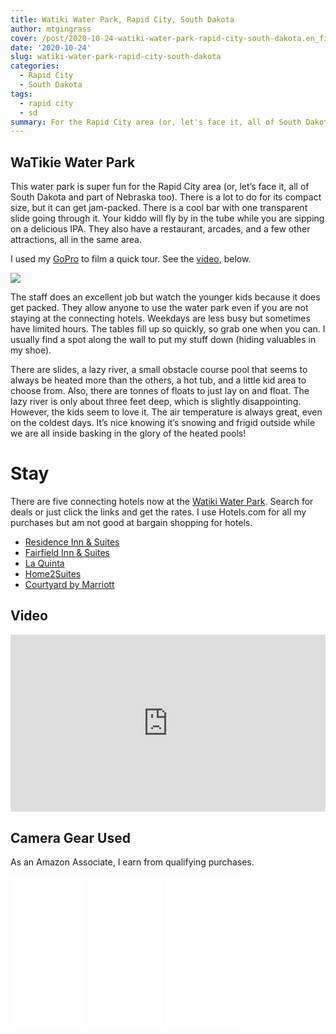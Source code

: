 ```yaml
---
title: Watiki Water Park, Rapid City, South Dakota
author: mtgingrass
cover: /post/2020-10-24-watiki-water-park-rapid-city-south-dakota.en_files/watikie.jpg
date: '2020-10-24'
slug: watiki-water-park-rapid-city-south-dakota
categories:
  - Rapid City
  - South Dakota
tags:
  - rapid city
  - sd
summary: For the Rapid City area (or, let's face it, all of South Dakota and part of Nebraska, too), this water park is super fun. Despite its compact size, there is a lot to do, but it can get jam-packed. There is a cool bar with one transparent water slide going through it.
---
```

## WaTikie Water Park

This water park is super fun for the Rapid City area (or, let's face it, all of South Dakota and part of Nebraska too). There is a lot to do for its compact size, but it can get jam-packed. There is a cool bar with one transparent slide going through it. Your kiddo will fly by in the tube while you are sipping on a delicious IPA. They also have a restaurant, arcades, and a few other attractions, all in the same area.

I used my [GoPro](https://amzn.to/3JLRdgN)  to film a quick tour. See the [video](https://www.youtube.com/watch?v=-EgmwEbeoFs&feature=emb_imp_woyt), below.

![](/post/2020-10-24-watiki-water-park-rapid-city-south-dakota.en_files/Screen Shot 2022-08-12 at 3.48.53 PM.png)

The staff does an excellent job but watch the younger kids because it does get packed. They allow anyone to use the water park even if you are not staying at the connecting hotels. Weekdays are less busy but sometimes have limited hours. The tables fill up so quickly, so grab one when you can. I usually find a spot along the wall to put my stuff down (hiding valuables in my shoe).

There are slides, a lazy river, a small obstacle course pool that seems to always be heated more than the others, a hot tub, and a little kid area to choose from. Also, there are tonnes of floats to just lay on and float. The lazy river is only about three feet deep, which is slightly disappointing. However, the kids seem to love it. The air temperature is always great, even on the coldest days. It's nice knowing it's snowing and frigid outside while we are all inside basking in the glory of the heated pools!

# Stay

There are five connecting hotels now at the [Watiki Water Park](https://www.watikiwaterpark.com). Search for deals or just click the links and get the rates. I use Hotels.com for all my purchases but am not good at bargain shopping for hotels.

* [Residence Inn & Suites](https://www.watikiwaterpark.com/stay/residence-inn-suites/)
* [Fairfield Inn & Suites](https://www.watikiwaterpark.com/stay/fairfield-by-marriott/)
* [La Quinta](https://www.watikiwaterpark.com/stay/la-quinta-by-wyndham/)
* [Home2Suites](https://www.watikiwaterpark.com/stay/home2-suites/)
* [Courtyard by Marriott](https://www.watikiwaterpark.com/stay/courtyard/)


## Video

<style>.embed-container { position: relative; padding-bottom: 56.25%; height: 0; overflow: hidden; max-width: 100%; } .embed-container iframe, .embed-container object, .embed-container embed { position: absolute; top: 0; left: 0; width: 100%; height: 100%; }</style><div class='embed-container'><iframe src='https://www.youtube.com/embed//-EgmwEbeoFs' frameborder='0' allowfullscreen></iframe></div>


## Camera Gear Used

As an Amazon Associate, I earn from qualifying purchases.

<iframe style="width:120px;height:240px;" marginwidth="0" marginheight="0" scrolling="no" frameborder="0" src="//ws-na.amazon-adsystem.com/widgets/q?ServiceVersion=20070822&OneJS=1&Operation=GetAdHtml&MarketPlace=US&source=ac&ref=qf_sp_asin_til&ad_type=product_link&tracking_id=hatro-20&marketplace=amazon&region=US&placement=B07GDGZCCH&asins=B07GDGZCCH&linkId=21ac19b3aebd88af568926848ed0e44e&show_border=true&link_opens_in_new_window=true&price_color=333333&title_color=0066c0&bg_color=ffffff">
    </iframe>
    
<iframe style="width:120px;height:240px;" marginwidth="0" marginheight="0" scrolling="no" frameborder="0" src="//ws-na.amazon-adsystem.com/widgets/q?ServiceVersion=20070822&OneJS=1&Operation=GetAdHtml&MarketPlace=US&source=ac&ref=qf_sp_asin_til&ad_type=product_link&tracking_id=hatro-20&marketplace=amazon&region=US&placement=B07GD1HX7H&asins=B07GD1HX7H&linkId=d540f63169cf5579fe6cf0fe3ad80081&show_border=true&link_opens_in_new_window=true&price_color=333333&title_color=0066c0&bg_color=ffffff">
    </iframe>
    
<iframe style="width:120px;height:240px;" marginwidth="0" marginheight="0" scrolling="no" frameborder="0" src="//ws-na.amazon-adsystem.com/widgets/q?ServiceVersion=20070822&OneJS=1&Operation=GetAdHtml&MarketPlace=US&source=ac&ref=qf_sp_asin_til&ad_type=product_link&tracking_id=hatro-20&marketplace=amazon&region=US&placement=B07FCR3316&asins=B07FCR3316&linkId=966152948273f58ed1640fff2edc1aa0&show_border=true&link_opens_in_new_window=true&price_color=333333&title_color=0066c0&bg_color=ffffff">
    </iframe>

